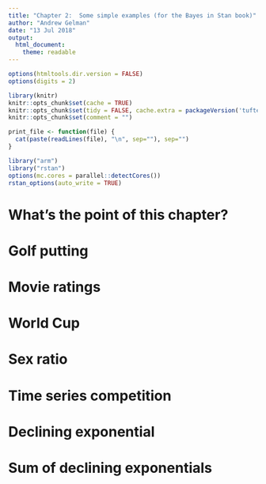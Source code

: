 ```yaml
---
title: "Chapter 2:  Some simple examples (for the Bayes in Stan book)"
author: "Andrew Gelman"
date: "13 Jul 2018"
output:
  html_document:
    theme: readable
---
```


```r
options(htmltools.dir.version = FALSE)
options(digits = 2)

library(knitr)
knitr::opts_chunk$set(cache = TRUE)
knitr::opts_chunk$set(tidy = FALSE, cache.extra = packageVersion('tufte'))
knitr::opts_chunk$set(comment = "")

print_file <- function(file) {
  cat(paste(readLines(file), "\n", sep=""), sep="")
}

library("arm")
library("rstan")
options(mc.cores = parallel::detectCores())
rstan_options(auto_write = TRUE)
```

# What's the point of this chapter?

# Golf putting

# Movie ratings

# World Cup

# Sex ratio

# Time series competition

# Declining exponential

# Sum of declining exponentials


